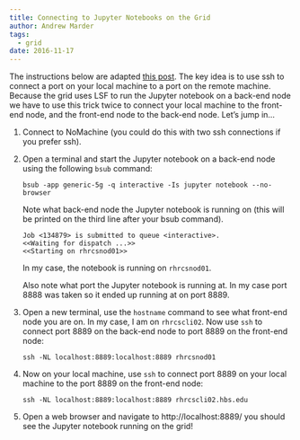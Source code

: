 ```yaml
---
title: Connecting to Jupyter Notebooks on the Grid
author: Andrew Marder
tags:
  - grid
date: 2016-11-17
---
```


The instructions below are adapted [this post](http://www.datasciencebytes.com/bytes/2015/12/18/using-jupyter-notebooks-securely-on-remote-linux-machines/). The key idea is to use ssh to connect a port on your local machine to a port on the remote machine. Because the grid uses LSF to run the Jupyter notebook on a back-end node we have to use this trick twice to connect your local machine to the front-end node, and the front-end node to the back-end node. Let's jump in...

1.  Connect to NoMachine (you could do this with two ssh connections if you prefer ssh).

2.  Open a terminal and start the Jupyter notebook on a back-end node using the following `bsub` command:

        bsub -app generic-5g -q interactive -Is jupyter notebook --no-browser

    Note what back-end node the Jupyter notebook is running on (this will be printed on the third line after your bsub command).
    
        Job <134879> is submitted to queue <interactive>.
        <<Waiting for dispatch ...>>
        <<Starting on rhrcsnod01>>
        
    In my case, the notebook is running on `rhrcsnod01`.
    
    Also note what port the Jupyter notebook is running at. In my case port 8888 was taken so it ended up running at on port 8889.
    
3.  Open a new terminal, use the `hostname` command to see what front-end node you are on. In my case, I am on `rhrcscli02`. Now use `ssh` to connect port 8889 on the back-end node to port 8889 on the front-end node:

        ssh -NL localhost:8889:localhost:8889 rhrcsnod01
        
4.  Now on your local machine, use `ssh` to connect port 8889 on your local machine to the port 8889 on the front-end node:

        ssh -NL localhost:8889:localhost:8889 rhrcscli02.hbs.edu
        
5.  Open a web browser and navigate to http://localhost:8889/ you should see the Jupyter notebook running on the grid!
